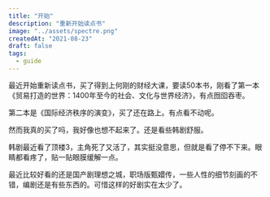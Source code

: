 ---
title: "开始"
description: "重新开始读点书"
image: "../assets/spectre.png"
createdAt: "2021-08-23"
draft: false
tags:
  - guide
---

最近开始重新读点书，买了得到上何刚的财经大课，要读50本书，刚看了第一本《贸易打造的世界：1400年至今的社会、文化与世界经济》，有点囫囵吞枣。

第二本是《国际经济秩序的演变》，买了还在路上。有点看不动呢。

然而我真的买了吗，我好像也想不起来了。还是看些韩剧舒服。

韩剧最近看了顶楼3，主角死了又活了，其实挺没意思，但就是看了停不下来。眼睛都看疼了，贴一贴眼膜缓解一点。

最近比较好看的还是国产剧理想之城，职场版甄嬛传，一些人性的细节刻画的不错，编剧还是有些东西的。可惜这样的好剧实在太少了。